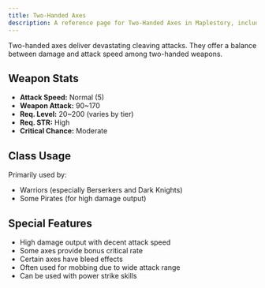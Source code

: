 ```yaml
---
title: Two-Handed Axes
description: A reference page for Two-Handed Axes in Maplestory, including stats, usage, and benefits.
---
```


Two-handed axes deliver devastating cleaving attacks. They offer a balance between damage and attack speed among two-handed weapons.

## Weapon Stats

* **Attack Speed:** Normal (5)
* **Weapon Attack:** 90~170
* **Req. Level:** 20~200 (varies by tier)
* **Req. STR:** High
* **Critical Chance:** Moderate

## Class Usage

Primarily used by:
* Warriors (especially Berserkers and Dark Knights)
* Some Pirates (for high damage output)

## Special Features

* High damage output with decent attack speed
* Some axes provide bonus critical rate
* Certain axes have bleed effects
* Often used for mobbing due to wide attack range
* Can be used with power strike skills


<EquipmentLayout type="2haxe"></EquipmentLayout>